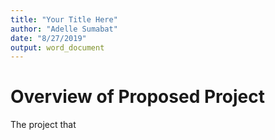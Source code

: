 ```yaml
---
title: "Your Title Here"
author: "Adelle Sumabat"
date: "8/27/2019"
output: word_document
---
```


# Overview of Proposed Project 

The project that 